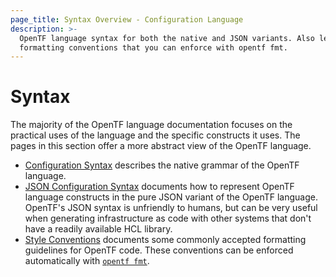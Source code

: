```yaml
---
page_title: Syntax Overview - Configuration Language
description: >-
  OpenTF language syntax for both the native and JSON variants. Also learn
  formatting conventions that you can enforce with opentf fmt.
---
```


# Syntax

The majority of the OpenTF language documentation focuses on the practical
uses of the language and the specific constructs it uses. The pages in this
section offer a more abstract view of the OpenTF language.

- [Configuration Syntax](/opentf/language/syntax/configuration) describes the native
  grammar of the OpenTF language.
- [JSON Configuration Syntax](/opentf/language/syntax/json) documents
  how to represent OpenTF language constructs in the pure JSON variant of the
  OpenTF language. OpenTF's JSON syntax is unfriendly to humans, but can
  be very useful when generating infrastructure as code with other systems that
  don't have a readily available HCL library.
- [Style Conventions](/opentf/language/syntax/style) documents some commonly
  accepted formatting guidelines for OpenTF code. These conventions can be
  enforced automatically with [`opentf fmt`](/opentf/cli/commands/fmt).

